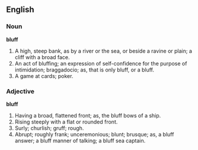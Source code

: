 ==English==

===Noun===

'''bluff'''

#A high, steep bank, as by a river or the sea, or beside a ravine or plain; a cliff with a broad face.
#An act of bluffing; an expression of self-confidence for the purpose of intimidation; braggadocio; as, that is only bluff, or a bluff.
#A game at cards; poker.

===Adjective===

'''bluff'''

#Having a broad, flattened front; as, the bluff bows of a ship.
#Rising steeply with a flat or rounded front.
#Surly; churlish; gruff; rough.
#Abrupt; roughly frank; unceremonious; blunt; brusque; as, a bluff answer; a bluff manner of talking; a bluff sea captain.